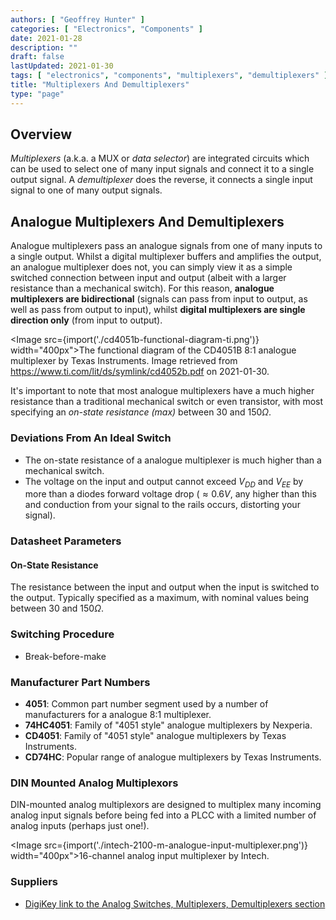 ```yaml
---
authors: [ "Geoffrey Hunter" ]
categories: [ "Electronics", "Components" ]
date: 2021-01-28
description: ""
draft: false
lastUpdated: 2021-01-30
tags: [ "electronics", "components", "multiplexers", "demultiplexers" ]
title: "Multiplexers And Demultiplexers"
type: "page"
---
```



<WarningIsNotes />

## Overview

_Multiplexers_ (a.k.a. a MUX or _data selector_) are integrated circuits which can be used to select one of many input signals and connect it to a single output signal. A _demultiplexer_ does the reverse, it connects a single input signal to one of many output signals.

## Analogue Multiplexers And Demultiplexers

Analogue multiplexers pass an analogue signals from one of many inputs to a single output. Whilst a digital multiplexer buffers and amplifies the output, an analogue multiplexer does not, you can simply view it as a simple switched connection between input and output (albeit with a larger resistance than a mechanical switch). For this reason, **analogue multiplexers are bidirectional** (signals can pass from input to output, as well as pass from output to input), whilst **digital multiplexers are single direction only** (from input to output).

<Image src={import('./cd4051b-functional-diagram-ti.png')} width="400px">The functional diagram of the CD4051B 8:1 analogue multiplexer by Texas Instruments. Image retrieved from https://www.ti.com/lit/ds/symlink/cd4052b.pdf on 2021-01-30.</Image>

It's important to note that most analogue multiplexers have a much higher resistance than a traditional mechanical switch or even transistor, with most specifying an _on-state resistance (max)_ between $30$ and $150\Omega$.

### Deviations From An Ideal Switch

* The on-state resistance of a analogue multiplexer is much higher than a mechanical switch.
* The voltage on the input and output cannot exceed $V_{DD}$ and $V_{EE}$ by more than a diodes forward voltage drop ($\approx 0.6V$, any higher than this and conduction from your signal to the rails occurs, distorting your signal).

### Datasheet Parameters
 
#### On-State Resistance

The resistance between the input and output when the input is switched to the output. Typically specified as a maximum, with nominal values being between $30$ and $150\Omega$.

### Switching Procedure

* Break-before-make

### Manufacturer Part Numbers

* **4051**: Common part number segment used by a number of manufacturers for a analogue 8:1 multiplexer.
* **74HC4051**: Family of "4051 style" analogue multiplexers by Nexperia.
* **CD4051**: Family of "4051 style" analogue multiplexers by Texas Instruments.
* **CD74HC**: Popular range of analogue multiplexers by Texas Instruments.

### DIN Mounted Analog Multiplexors

DIN-mounted analog multiplexors are designed to multiplex many incoming analog input signals before being fed into a PLCC with a limited number of analog inputs (perhaps just one!).

<Image src={import('./intech-2100-m-analogue-input-multiplexer.png')} width="400px">16-channel analog input multiplexer by Intech.</Image>

### Suppliers

* [DigiKey link to the Analog Switches, Multiplexers, Demultiplexers section](https://www.digikey.com/en/products/filter/integrated-circuits-ics/747)

[^bib-intech-2100-m]:  Intech. 